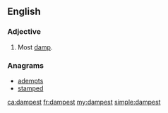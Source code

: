 ==English==

===Adjective===
{{head|en}}

# {{en-superlative of|damp}}  Most [[damp]].

===Anagrams===
* [[adempts#English|adempts]]
* [[stamped#English|stamped]]

[[ca:dampest]]
[[fr:dampest]]
[[my:dampest]]
[[simple:dampest]]